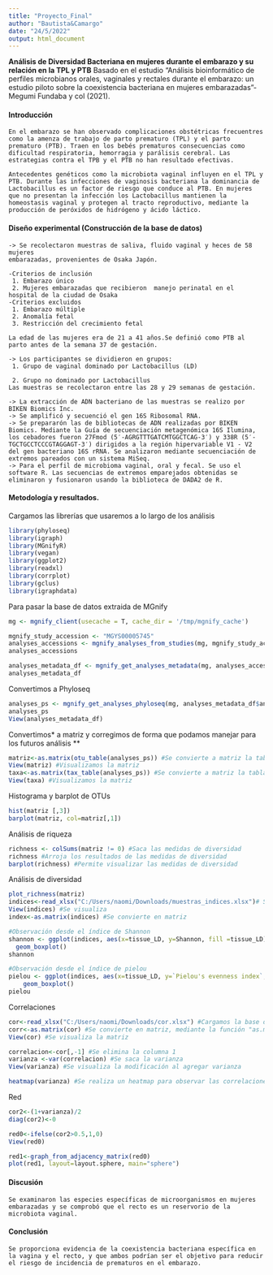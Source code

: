 ---
title: "Proyecto_Final"
author: "Bautista&Camargo"
date: "24/5/2022"
output: html_document
---

**Análisis de Diversidad Bacteriana en mujeres durante el embarazo y su relación en la TPL y PTB** Basado en el estudio "Análisis bioinformático de perfiles microbianos orales, vaginales y rectales durante el embarazo: un estudio piloto sobre la coexistencia bacteriana en mujeres embarazadas"-Megumi Fundaba y col (2021).

#### **Introducción**

    En el embarazo se han observado complicaciones obstétricas frecuentres como la amenza de trabajo de parto prematuro (TPL) y el parto prematuro (PTB). Traen en los bebés prematuros consecuencias como dificultad respiratoria, hemorragia y parálisis cerebral. Las estrategias contra el TPB y el PTB no han resultado efectivas.       

    Antecedentes genéticos como la microbiota vaginal influyen en el TPL y PTB. Durante las infecciones de vaginosis bacteriana la dominancia de Lactobacillus es un factor de riesgo que conduce al PTB. En mujeres que no presentan la infección los Lactobacillus mantienen la homeostasis vaginal y protegen al tracto reproductivo, mediante la producción de peróxidos de hidrógeno y ácido láctico.  

#### **Diseño experimental (Construcción de la base de datos)**

    -> Se recolectaron muestras de saliva, fluido vaginal y heces de 58 mujeres 
    embarazadas, provenientes de Osaka Japón.

    -Criterios de inclusión 
     1. Embarazo único
     2. Mujeres embarazadas que recibieron  manejo perinatal en el hospital de la ciudad de Osaka
    -Criterios excluidos 
     1. Embarazo múltiple
     2. Anomalía fetal
     3. Restricción del crecimiento fetal
     
    La edad de las mujeres era de 21 a 41 años.Se definió como PTB al parto antes de la semana 37 de gestación. 

    -> Los participantes se dividieron en grupos: 
     1. Grupo de vaginal dominado por Lactobacillus (LD) 

     2. Grupo no dominado por Lactobacillus 
    Las muestras se recolectaron entre las 28 y 29 semanas de gestación. 

    -> La extracción de ADN bacteriano de las muestras se realizo por BIKEN Biomics Inc. 
    -> Se amplificó y secuenció el gen 16S Ribosomal RNA.
    -> Se prepararón las de bibliotecas de ADN realizadas por BIKEN Biomics. Mediante la Guía de secuenciación metagenómica 16S Ilumina, los cebadores fueron 27Fmod (5′-AGRGTTTGATCMTGGCTCAG-3′) y 338R (5′-TGCTGCCTCCCGTAGGAGT-3′) dirigidos a la región hipervariable V1 - V2 del gen bacteriano 16S rRNA. Se analizaron mediante secuenciación de extremos pareados con un sistema MiSeq.
    -> Para el perfil de microbioma vaginal, oral y fecal. Se uso el software R. Las secuencias de extremos emparejados obtenidas se eliminaron y fusionaron usando la biblioteca de DADA2 de R. 

#### **Metodología y resultados.**

Cargamos las librerías que usaremos a lo largo de los análisis

```{r}
library(phyloseq)
library(igraph)
library(MGnifyR)
library(vegan)
library(ggplot2)
library(readxl)
library(corrplot)
library(gclus)
library(igraphdata)
```

Para pasar la base de datos extraida de MGnify

```{r}
mg <- mgnify_client(usecache = T, cache_dir = '/tmp/mgnify_cache')

mgnify_study_accession <- "MGYS00005745"              
analyses_accessions <- mgnify_analyses_from_studies(mg, mgnify_study_accession)
analyses_accessions

analyses_metadata_df <- mgnify_get_analyses_metadata(mg, analyses_accessions)
analyses_metadata_df
```

Convertimos a Phyloseq

```{r}
analyses_ps <- mgnify_get_analyses_phyloseq(mg, analyses_metadata_df$analysis_accession, tax_SU = "SSU")
analyses_ps
View(analyses_metadata_df)
```

Convertimos\* a matriz y corregimos de forma que podamos manejar para los futuros análisis \*\*

```{r}
matriz<-as.matrix(otu_table(analyses_ps)) #Se convierte a matriz la tabla de OTUS a tráves de "as.matrix"
View(matriz) #Visualizamos la matriz
taxa<-as.matrix(tax_table(analyses_ps)) #Se convierte a matriz la tabla de taxa a tráves de "as.matrix"
View(taxa) #Visualizamos la matriz
```

Histograma y barplot de OTUs

```{r}
hist(matriz [,3])
barplot(matriz, col=matriz[,1])
```

Análisis de riqueza

```{r}
richness <- colSums(matriz != 0) #Saca las medidas de diversidad
richness #Arroja los resultados de las medidas de diversidad
barplot(richness) #Permite visualizar las medidas de diversidad
```

Análisis de diversidad

```{r}
plot_richness(matriz)
indices<-read_xlsx("C:/Users/naomi/Downloads/muestras_indices.xlsx")# Se carga la base de datos
View(indices) #Se visualiza
index<-as.matrix(indices) #Se convierte en matriz

#Observación desde el índice de Shannon
shannon <- ggplot(indices, aes(x=tissue_LD, y=Shannon, fill =tissue_LD)) + 
  geom_boxplot()
shannon

#Observación desde el índice de pielou
pielou <- ggplot(indices, aes(x=tissue_LD, y=`Pielou's evenness index`, fill=tissue_LD)) + 
    geom_boxplot()
pielou

```

Correlaciones

```{r}
cor<-read_xlsx("C:/Users/naomi/Downloads/cor.xlsx") #Cargamos la base de datos
corr<-as.matrix(cor) #Se convierte en matriz, mediante la función "as.matrix"
View(cor) #Se visualiza la matriz

correlacion<-cor[,-1] #Se elimina la columna 1
varianza <-var(correlacion) #Se saca la varianza
View(varianza) #Se visualiza la modificación al agregar varianza 

heatmap(varianza) #Se realiza un heatmap para observar las correlaciones 


```

Red

```{r}
cor2<-(1+varianza)/2
diag(cor2)<-0 

red0<-ifelse(cor2>0.5,1,0)
View(red0)

red1<-graph_from_adjacency_matrix(red0)
plot(red1, layout=layout.sphere, main="sphere")

```

#### Discusión

    Se examinaron las especies específicas de microorganismos en mujeres embarazadas y se comprobó que el recto es un reservorio de la microbiota vaginal.

#### Conclusión

    Se proporciona evidencia de la coexistencia bacteriana específica en la vagina y el recto, y que ambos podrían ser el objetivo para reducir el riesgo de incidencia de prematuros en el embarazo.
